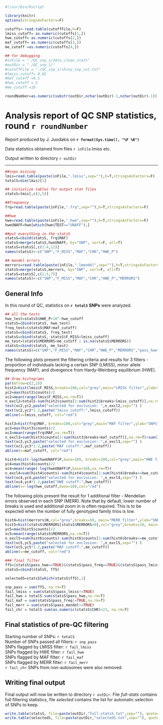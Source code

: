 ```r
#!/usr/bin/Rscript

library(knitr)
options(stringsAsFactors=F)

cutoffs<-read.table(cutoffFile,h=F)
lmiss_cutoff= as.numeric(cutoffs[1,])
hwe_cutoff= as.numeric(cutoffs[2,])
maf_cutoff= as.numeric(cutoffs[3,])
me_cutoff =as.numeric(cutoffs[4,])

## for debugging
#inFile = "./QC_snp_1/data_clean_stats"
#outDir = "./QC_snp_1/"
#cutoffFile = "./QC_snp_1/shiny_snp_cut.txt"
#lmiss_cutoff= 0.02
#maf_cutoff =0.1
#hwe_cutoff = 5
#me_cutoff =10

roundNumber=as.numeric(substr(outDir,nchar(outDir)-1,nchar(outDir)-1))
```


Analysis report of QC SNP statistics, round `r roundNumber`
========================================================

Report produced by J. Juodakis on **`r format(Sys.time(), "%F %R")`**

Data statistics obtained from files `r inFile`.lmiss etc.

Output written to directory `r outDir`

------------------------------------------

```r
##snps missing
lmis=read.table(paste(inFile,".lmiss",sep=""),h=T,stringsAsFactors=F)
totalS=dim(lmis)[1]

## initialize tables for output stat files
statsS=lmis[,c(2,5)]

##frequency
frq=read.table(paste(inFile,".frq",sep=""),h=T,stringsAsFactors=F)

##hwe
hwe=read.table(paste(inFile,".hwe",sep=""),h=T,stringsAsFactors=F)
hweUNAFF=hwe[which(hwe$TEST=="UNAFF"),]

##put everything in the statsS
statsS=cbind(statsS, frq$MAF)
statsS=merge(statsS,hweUNAFF, by="SNP", sort=F, all=T)
statsS=statsS[,c(1:4,11)]
names(statsS)<-c("SNP","F_MISS","MAF","CHR","HWE_P")

## mendel errors
merrors=read.table(paste(inFile,".lmendel",sep=""),h=T,stringsAsFactors=F)
statsS=merge(statsS,merrors, by="SNP", sort=F, all=T)
statsS=statsS[,c(1:5,7)]
names(statsS)<-c("SNP","F_MISS","MAF","CHR","HWE_P","MERRORS")
```

## General Info

In this round of QC, statistics on **`r totalS` SNPs** were analyzed.

```r
## all the tests
hwe_test=statsS$HWE_P>10^-hwe_cutoff
statsS=cbind(statsS, hwe_test)
freq_test=(statsS$MAF>maf_cutoff)
statsS=cbind(statsS, freq_test)
statsS=cbind(statsS, statsS$F_MISS<lmiss_cutoff)
me_test=(statsS$MERRORS<me_cutoff | is.na(statsS$MERRORS))
statsS=cbind(statsS, me_test)
names(statsS)=c("SNP","F_MISS","MAF","CHR","HWE_P","MERRORS","pass_hwe","pass_freq","pass_lmiss","pass_mendel")
```

The following plots present the filtering criteria and results for 3 filters - proportion of individuals lacking a certain SNP (LMISS), minor allele frequency (MAF), and divergence from Hardy-Weinberg equilibrium (HWE).

```r
## draw histograms
par(mfrow=c(2,2))
hist2=hist(lmis$F_MISS,breaks=100,col="grey",main="LMISS filter",ylab="SNPs",xlab="proportion of individuals lacking")
yc2=max(hist2$counts)/2
xc2=mean(range(lmis$F_MISS,na.rm=T))
n_excl2=totalS-sum(hist2$counts[1:sum(hist2$breaks<lmiss_cutoff)],na.rm=T)
text(xc2,yc2,paste("selected for exclusion: ",n_excl2,sep="") )  
text(xc2,yc2*1.2,paste("lmiss cutoff:",lmiss_cutoff))
abline(v=lmiss_cutoff, col="red")

hist3=hist(frq$MAF, breaks=100,col="grey",main="MAF filter",ylab="SNPs",xlab="minor allele frequency")
yc3=max(hist3$counts)/2
xc3=mean(range(frq$MAF,na.rm=T))
n_excl3=sum(hist3$counts[1:sum(hist3$breaks<maf_cutoff)],na.rm=T)+sum(is.na(frq$MAF))
text(xc3,yc3,paste("selected for exclusion: ",n_excl3,sep="") )  
text(xc3,yc3*1.2,paste("MAF cutoff:",maf_cutoff))
abline(v=maf_cutoff, col="red")

hist4=hist(-log(hweUNAFF$P,base=10), breaks=100,col="grey",main="HWE filter",ylab="SNPs",xlab="negative log of P-value of deviation from HWE")
yc4=max(hist4$counts)/2
xc4=mean(range(-log(hweUNAFF$P,base=10),na.rm=T))
n_excl4=sum(hist4$counts)-sum(hist4$counts[1:sum(hist4$breaks<=hwe_cutoff)],na.rm=T)
text(xc4,yc4,paste("selected for exclusion: ",n_excl4,sep="") )  
text(xc4,yc4*1.2,paste("HWE cutoff:",hwe_cutoff))
abline(v=-log(hwe_cutoff,base=10),col="red")
```

The following plots present the result for 1 additional filter - Mendelian errors observed in each SNP (MERR). Note that by default, lower number of breaks is used and additional zoom in is often required. This is to be expected when the number of fully genotyped family trios is low.

```r
hist6=hist(merrors$N,col="grey",breaks=50, main="MERR filter",ylab="SNPs",xlab="individuals with error in this SNP")
hist5=hist(statsS$MERRORS[statsS$MERRORS>0],col="grey",breaks=10, main="MERR filter (zoomed in)",ylab="SNPs",xlab="individuals with error in this SNP")
yc5=max(hist5$counts)/2
xc5=mean(range(statsS$MERRORS,na.rm=T))
n_excl5=sum(hist6$counts)-sum(hist6$counts[1:sum(hist6$breaks<=me_cutoff)],na.rm=T)
text(xc5,yc5,paste("selected for exclusion: ",n_excl5,sep="") )  
text(xc5,yc5*1.2,paste("MAF cutoff:",me_cutoff))
abline(v=me_cutoff, col="red")
```

```r
### final filter
ffS=(statsS$pass_hwe==TRUE)&(statsS$pass_freq==TRUE)&(statsS$pass_lmiss==TRUE)&(statsS$pass_mendel==TRUE)
statsS=cbind(statsS, ffS)

selectedS=statsS[which(statsS$ffS),1]

snp_pass = sum(ffS, na.rm=T)
fail_lmiss = sum(statsS$pass_lmiss!=TRUE)
fail_hwe = totalS-sum(statsS$pass_hwe,na.rm=T)
fail_maf = sum(statsS$pass_freq!=TRUE,na.rm=T)
fail_merr = sum(statsS$pass_mendel!=TRUE)
fail_chr = totalS-sum(as.numeric(statsS$CHR)<23, na.rm=T)
```

## Final statistics of pre-QC filtering

Starting number of SNPs: `r totalS`  
Number of SNPs passed all filters: `r snp_pass`  
SNPs flagged by LMISS filter: `r fail_lmiss`  
SNPs flagged by HWE filter: `r fail_hwe`  
SNPs flagged by MAF filter: `r fail_maf`  
SNPs flagged by MERR filter: `r fail_merr`  
`r fail_chr` SNPs from non-autosomes were also removed.


## Writing final output
Final output will now be written to directory `r outDir`. File *full-stats* contains full filtering statistics, file *selected* contains the list for automatic selection of SNPs to keep.

```r
write.table(statsS, file=paste(outDir,"full-statsS.txt",sep=""), quote=F, sep="\t",row.names=F, col.names=T)
write.table(selectedS, file=paste(outDir,"selectedS.txt",sep=""), quote=F, sep="\t",row.names=F, col.names=F)
```